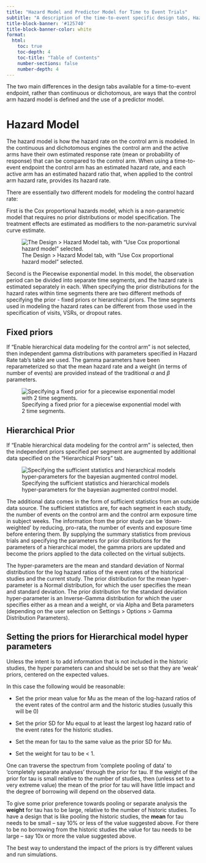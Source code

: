 ```yaml
---
title: "Hazard Model and Predictor Model for Time to Event Trials"
subtitle: "A description of the time-to-event specific design tabs, Hazard Model and Predictor Model."
title-block-banner: '#125740'
title-block-banner-color: white
format:
  html:
    toc: true
    toc-depth: 4
    toc-title: "Table of Contents"
    number-sections: false
    number-depth: 4
---
```


The two main differences in the design tabs available for a time-to-event
endpoint, rather than continuous or dichotomous, are ways that the control arm
hazard model is defined and the use of a predictor model.

# Hazard Model

The hazard model is how the hazard rate on the control arm is modeled. In the
continuous and dichotomous engines the control arm and the active arms have
their own estimated response rate (mean or probability of response) that can
be compared to the control arm. When using a time-to-event endpoint the control
arm has an estimated hazard rate, and each active arm has an estimated
hazard ratio that, when applied to the control arm hazard rate, provides its
hazard rate.

There are essentially two different models for modeling the
control hazard rate:

First is the Cox proportional hazards model, which is a non-parametric model
that requires no prior distributions or model specification. The treatment effects are
estimated as modifiers to the non-parametric survival curve estimate.

![The Design > Hazard Model tab, with "Use Cox proportional hazard model" selected.](../coreUGattachments/tte/media/image43.png){#fig-ttecoxph}

Second is the Piecewise exponential model. In this model, the observation period
can be divided into separate time segments, and the hazard rate is
estimated separately in each. When specifying the prior distributions for
the hazard rates within time segments there are two different methods of
specifying the prior - fixed priors or hierarchical priors. The time segments
used in modeling the hazard rates can be different from those used in the specification
of visits, VSRs, or dropout rates.

## Fixed priors

If "Enable hierarchical data modeling for the control arm" is not selected, then independent gamma distributions with parameters
specified in Hazard Rate tab's table are used. The gamma parameters have been
reparameterized so that the mean hazard rate and a weight (in terms of number
of events) are provided instead of the traditional $\alpha$ and $\beta$ parameters.

![Specifying a fixed prior for a piecewise exponential model with 2 time segments.](../coreUGattachments/tte/media/image44.png){#fig-fixedprior}

## Hierarchical Prior

If "Enable hierarchical data modeling for the control arm" is selected, then
the independent priors specified per segment are augmented by additional data
specified on the "Hierarchical Priors" tab.

![Specifying the sufficient statistics and hierarchical models hyper-parameters for the bayesian augmented control model.](../coreUGattachments/tte/media/image45.png){#fig-ttebac}

The additional data comes in the form of sufficient statistics from an outside
data source. The sufficient statistics are, for each segment in each study, the number of events on the
control arm and the control arm exposure time in subject weeks. The information
from the prior study can be 'down-weighted' by reducing, pro-rata,
the number of events and exposure time before entering them.
By supplying the summary statistics
from previous trials and specifying the parameters for prior distributions for
the parameters of a hierarchical model, the gamma priors are updated and become
the priors applied to the data collected on the virtual subjects.

The hyper-parameters are the mean and standard deviation of
Normal distribution for the log hazard ratios of the event rates of
the historical studies and the current study. The prior distribution for
the mean hyper-parameter is a Normal distribution, for which the user
specifies the mean and standard deviation. The prior distribution for the
standard deviation hyper-parameter is an Inverse-Gamma distribution for which
the user specifies either as a mean and a weight, or via Alpha and Beta
parameters (depending on the user selection on Settings \> Options \> Gamma
Distribution Parameters).


:::{.callout-tip}

## Setting the priors for Hierarchical model hyper parameters

Unless the intent is to add information that is not included in the
historic studies, the hyper parameters can and should be set so that
they are 'weak' priors, centered on the expected values.

In this case the following would be reasonable:

-   Set the prior mean value for Mu as the mean of the log-hazard
    ratios of the event rates of the control arm and the historic
    studies (usually this will be 0)

-   Set the prior SD for Mu equal to at least the largest log hazard
    ratio of the event rates for the historic studies.

-   Set the mean for tau to the same value as the prior SD for Mu.

-   Set the weight for tau to be \< 1.

One can traverse the spectrum from 'complete pooling of data' to
'completely separate analyses' through the prior for tau. If the
weight of the prior for tau is small relative to the number of
studies, then (unless set to a very extreme value) the mean of the
prior for tau will have little impact and the degree of borrowing
will depend on the observed data.

To give some prior preference towards pooling or separate analysis
the **weight** for tau has to be large, relative to the number of
historic studies. To have a design that is like pooling the
historic studies, the **mean** for tau needs to be small -- say 10% or
less of the value suggested above. For there to be no borrowing from
the historic studies the value for tau needs to be large -- say 10x or
more the value suggested above.

The best way to understand the impact of the priors is try different
values and run simulations.

:::
